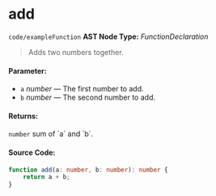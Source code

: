 
<Meta title="code/exampleFunction" />

# add

`code/exampleFunction`
**AST Node Type:** *FunctionDeclaration*

> Adds two numbers together.

#### Parameter:

- `a` *number* — The first number to add.
- `b` *number* — The second number to add.
#### Returns:
`number`  sum of \`a\` and \`b\`.

#### Source Code:

```ts
function add(a: number, b: number): number {
    return a + b;
}

```


